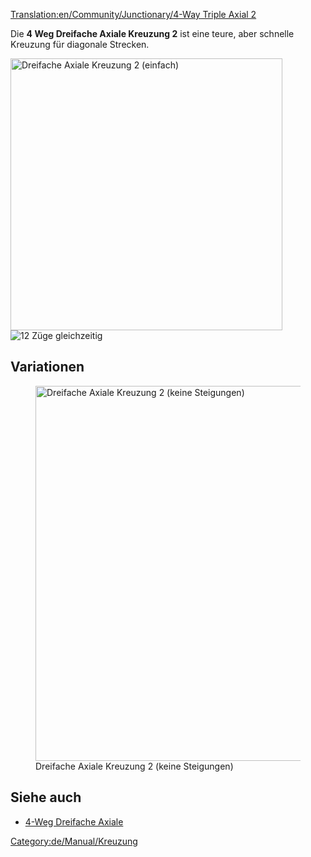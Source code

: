 [[Translation:en/Community/Junctionary/4-Way Triple Axial 2]]

{{de/Community/Junctionary/Kreuzungsmenü}}
Die '''4 Weg Dreifache Axiale Kreuzung 2''' ist eine teure, aber schnelle Kreuzung für diagonale Strecken. 

[[File:en/Community/Junctionary/Tripleaxialv2.png|none|thumb|435px|Dreifache Axiale Kreuzung 2 (einfach)]]
[[File:en/Community/Junctionary/4wta2.gif|right|thumb|12 Züge gleichzeitig]]

{{de/Community/Junctionary/Kreuzungskriterien|Teuer|3|1|1|1|1|0|1|1|0|0|1|||
*Viele Züge gleichzeitig.
*Benuzt spezielle Richtungen -> Oben-Unten und Recht-Links
*Klein (15x11) 
*Wenige scharfe Kurven (siehe improvisierte Version für Hochgeschwindigkeit)
*Keine Staus möglich
*Keine Ein- oder Ausfahrten
*Einfach oder doppelt möglich. Deswegen wurden keine Ein- und Ausfahrten benutzt.
}}

==Variationen==
[[File:en/Community/Junctionary/Tripleaxialv22.png|none|thumb|600px|Dreifache Axiale Kreuzung 2 (keine Steigungen)]]

{{de/Community/Junctionary/Kreuzungskriterien|Teuer|3|1|1|1|1|0|1|1|0|0|1|||
*Viele Züge gleichzeitig.
*Benuzt spezielle Richtungen -> Oben-Unten und Recht-Links
*Wenige scharfe Kurven
*Keine Steigungen nötig (für Hochgeschwindigkeit)
*Keine Staus möglich
*Keine Ein- oder Ausfahrten
*Einfach oder doppelt möglich. Deswegen wurden keine Ein- und Ausfahrten benutzt.
*Jede Spur fängt eine Etage höher an, als wenn sie die Kreuzung verlässt.
}}

==Siehe auch==
* [[de/Community/Junctionary/4-Weg Dreifache Axiale|4-Weg Dreifache Axiale]]

[[Category:de/Manual/Kreuzung]]